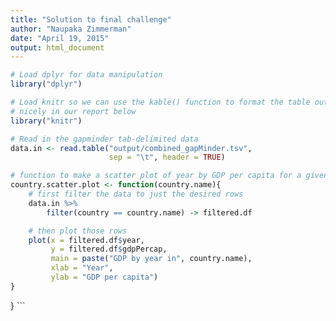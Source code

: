 ```yaml
---
title: "Solution to final challenge"
author: "Naupaka Zimmerman"
date: "April 19, 2015"
output: html_document
---
```


```r
# Load dplyr for data manipulation
library("dplyr")

# Load knitr so we can use the kable() function to format the table output more 
# nicely in our report below
library("knitr")

# Read in the gapminder tab-delimited data
data.in <- read.table("output/combined_gapMinder.tsv", 
                      sep = "\t", header = TRUE)
```

```r
# function to make a scatter plot of year by GDP per capita for a given country
country.scatter.plot <- function(country.name){
    # first filter the data to just the desired rows
    data.in %>%
        filter(country == country.name) -> filtered.df

    # then plot those rows
    plot(x = filtered.df$year, 
         y = filtered.df$gdpPercap,
         main = paste("GDP by year in", country.name),
         xlab = "Year",
         ylab = "GDP per capita")
}
```


}
```

